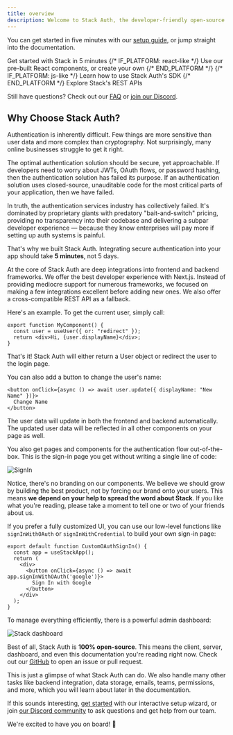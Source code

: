 ```yaml
---
title: overview
description: Welcome to Stack Auth, the developer-friendly open-source authentication platform that gets you started in minutes!
---
```


You can get started in five minutes with our [setup guide](./getting-started/setup.mdx), or jump straight into the documentation.

<CardGroup>
  <Card 
    title="Setup & Installation"
    icon="fa-regular fa-play" 
    href="/getting-started/setup"
  >
    Get started with Stack in 5 minutes
  </Card>
  {/* IF_PLATFORM: react-like */}
  <Card 
    title="Components"
    icon="fa-solid fa-puzzle"
    href="/components"
  >
    Use our pre-built React components, or create your own
  </Card>
  {/* END_PLATFORM */}
  {/* IF_PLATFORM: js-like */}
  <Card 
    title="SDK Reference"
    icon="fa-regular fa-file-lines" 
    href="/sdk"
  >
    Learn how to use Stack Auth's SDK
  </Card>
  {/* END_PLATFORM */}
  <Card 
    title="REST API Reference"
    icon="fa-solid fa-code" 
    href="/rest-api"
  >
    Explore Stack's REST APIs
  </Card>
</CardGroup>

Still have questions? Check out our [FAQ](/faq) or [join our Discord](https://discord.stack-auth.com).

## Why Choose Stack Auth?

Authentication is inherently difficult. Few things are more sensitive than user data and more complex than cryptography. Not surprisingly, many online businesses struggle to get it right.

The optimal authentication solution should be secure, yet approachable. If developers need to worry about JWTs, OAuth flows, or password hashing, then the authentication solution has failed its purpose. If an authentication solution uses closed-source, unauditable code for the most critical parts of your application, then we have failed.

In truth, the authentication services industry has collectively failed. It's dominated by proprietary giants with predatory "bait-and-switch" pricing, providing no transparency into their codebase and delivering a subpar developer experience — because they know enterprises will pay more if setting up auth systems is painful.

That's why we built Stack Auth. Integrating secure authentication into your app should take **5 minutes**, not 5 days.

At the core of Stack Auth are deep integrations into frontend and backend frameworks. We offer the best developer experience with Next.js. Instead of providing mediocre support for numerous frameworks, we focused on making a few integrations excellent before adding new ones. We also offer a cross-compatible REST API as a fallback.

Here's an example. To get the current user, simply call:

```tsx
export function MyComponent() {
  const user = useUser({ or: "redirect" });
  return <div>Hi, {user.displayName}</div>;
}
```

That's it! Stack Auth will either return a User object or redirect the user to the login page.

You can also add a button to change the user's name:

```tsx
<button onClick={async () => await user.update({ displayName: "New Name" })}>
  Change Name
</button>
```

The user data will update in both the frontend and backend automatically. The updated user data will be reflected in all other components on your page as well.

You also get pages and components for the authentication flow out-of-the-box. This is the sign-in page you get without writing a single line of code:

<div className="stack-white-image-showcase stack-350h">
  <img src="/imgs/sign-in.png" alt="SignIn" />
</div>

Notice, there's no branding on our components. We believe we should grow by building the best product, not by forcing our brand onto your users. This means **we depend on your help to spread the word about Stack**. If you like what you're reading, please take a moment to tell one or two of your friends about us.

If you prefer a fully customized UI, you can use our low-level functions like `signInWithOAuth` or `signInWithCredential` to build your own sign-in page:

```tsx
export default function CustomOAuthSignIn() {
  const app = useStackApp();
  return (
    <div>
      <button onClick={async () => await app.signInWithOAuth('google')}>
        Sign In with Google
      </button>
    </div>
  );
}
```

To manage everything efficiently, there is a powerful admin dashboard:

![Stack dashboard](/imgs/dashboard.png)

Best of all, Stack Auth is **100% open-source**. This means the client, server, dashboard, and even this documentation you're reading right now. Check out our [GitHub](https://github.com/stack-auth/stack-auth) to open an issue or pull request.

This is just a glimpse of what Stack Auth can do. We also handle many other tasks like backend integration, data storage, emails, teams, permissions, and more, which you will learn about later in the documentation.

If this sounds interesting, [get started](/getting-started/setup) with our interactive setup wizard, or join [our Discord community](https://discord.stack-auth.com) to ask questions and get help from our team.

We're excited to have you on board! 🚀

